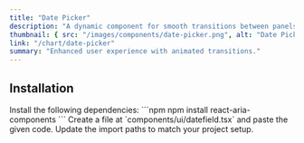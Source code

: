 ```yaml
---
title: "Date Picker"
description: "A dynamic component for smooth transitions between panels."
thumbnail: { src: "/images/components/date-picker.png", alt: "Date Picker example" }
link: "/chart/date-picker"
summary: "Enhanced user experience with animated transitions."
---
```


<ComponentPreview name="date-picker-demo" />

## Installation

<Steps>

<Step>
Install the following dependencies:
</Step>
```npm
npm install react-aria-components
```

<Step>
Create a file at `components/ui/datefield.tsx` and paste the given code.  
</Step>

<CollapsibleSource name="datefield" />

<Step>
Update the import paths to match your project setup.
</Step>

</Steps>